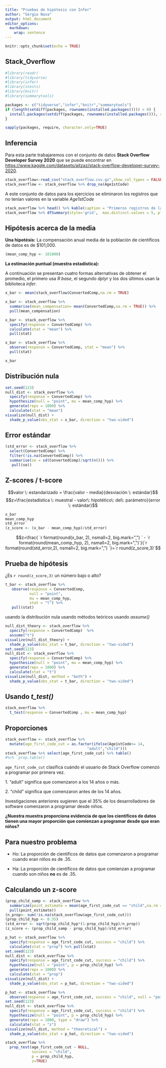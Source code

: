 ```yaml
---
title: "Pruebas de hipótesis con Infer"
author: "Sergio Nava"
output: html_document
editor_options: 
  markdown: 
    wrap: sentence
---
```


```r
knitr::opts_chunk$set(echo = TRUE)
```

## Stack_Overflow

```r
#library(readr)
#library(tidyverse)
#library(infer)
#library(stests)
#library(knitr)
#library(summarytools)

packages <- c("tidyverse","infer","knitr","summarytools")
if (length(setdiff(packages, rownames(installed.packages()))) > 0) {
  install.packages(setdiff(packages, rownames(installed.packages())), repos = "http://cran.rstudio.com") 
}

sapply(packages, require, character.only=TRUE)
```

## Inferencia

Para esta parte trabajaremos con el conjunto de datos **Stack Overflow Developer Survey 2020** que se puede encontrar en [https://www.kaggle.com/datasets/aitzaz/stack-overflow-developer-survey-2020](Stack Overflow). 

```r
stack_overflow<-read_csv("stack_overflow.csv.gz",show_col_types = FALSE)
stack_overflow <- stack_overflow %>% drop_na(Age1stCode)
```

 A este conjunto de datos para los ejercicios se eliminaron los registros que no tenían valores en la variable *Age1stCode*
 
```r
stack_overflow %>% head() %>% kable(caption = "Primeros registros de la base de datos stack_overflow")
stack_overflow %>% dfSummary(style='grid',  max.distinct.values = 5, plain.ascii = FALSE, graph.col = FALSE)
```

## Hipótesis acerca de la media

**Una hipotésis:** La compensación anual media de la población de científicos de datos es de \$101,000.

```r
(mean_comp_hyp <- 101000)
```


**La estimación puntual (muestra estadística):**

A continuación se presentan cuatro formas alternativas de obtener el promedio, el primero usa *R base*, el segundo *dplyr* y los dos últimos usan la biblioteca *infer*.

```r
x_bar <- mean(stack_overflow$ConvertedComp,na.rm = TRUE)

x_bar <- stack_overflow %>% 
  summarise(mean_compensation= mean(ConvertedComp,na.rm = TRUE)) %>% 
  pull(mean_compensation)

x_bar <- stack_overflow %>% 
  specify(response = ConvertedComp) %>%
  calculate(stat = "mean") %>%
  pull(stat)

x_bar <- stack_overflow %>% 
  observe(response = ConvertedComp, stat = "mean") %>% 
  pull(stat)

x_bar
```

## Distribución nula

```r
set.seed(123)
null_dist <- stack_overflow %>%
  specify(response = ConvertedComp) %>%
  hypothesize(null = "point", mu = mean_comp_hyp) %>%
  generate(reps = 1000) %>%
  calculate(stat = "mean")
visualize(null_dist) +
  shade_p_value(obs_stat = x_bar, direction = "two-sided")

```

## Error estándar

```r
(std_error <- stack_overflow %>% 
  select(ConvertedComp) %>%
  filter(!is.na(ConvertedComp)) %>%
  summarise(se = sd(ConvertedComp)/sqrt(n())) %>%
   pull(se))
```

## Z-scores / t-score

$$valor \: estandarizado = \frac{valor - media}{desviación \: estándar}$$ $$z=\frac{estadística \: muestral - valor\: hipotético\: del\: parámetro}{error \: estándar}$$

```r
x_bar
mean_comp_hyp
std_error
(z_score <- (x_bar - mean_comp_hyp)/std_error)
```

$$z=\frac{ `r format(round(x_bar, 2), nsmall=2, big.mark=",") ` -  `r format(round(mean_comp_hyp, 2), nsmall=2, big.mark=",")`}{`r format(round(std_error,2), nsmall=2, big.mark=",") `}=`r round(z_score,3)`$$

## Prueba de hipótesis

¿Es `r round(z_score,3)` un número bajo o alto?


```r
t_bar <- stack_overflow %>%
   observe(response = ConvertedComp, 
           null = "point", 
           mu = mean_comp_hyp, 
           stat = "t") %>%
   pull(stat)
```

usando la distribución nula usando métodos teóricos usando *assume()*

```r
null_dist_theory <- stack_overflow %>%
  specify(response = ConvertedComp)  %>%
  assume("t")
visualize(null_dist_theory) +
  shade_p_value(obs_stat = t_bar, direction = "two-sided")
set.seed(123)
null_dist <- stack_overflow %>%
  specify(response = ConvertedComp) %>%
  hypothesize(null = "point", mu = mean_comp_hyp) %>%
  generate(reps = 1000) %>%
  calculate(stat = "t")
visualize(null_dist, method = "both") +
  shade_p_value(obs_stat = t_bar, direction = "two-sided")
```

## Usando *t_test()*

```r
stack_overflow %>%
  t_test(response = ConvertedComp , mu = mean_comp_hyp)
```

## Proporciones


```r
stack_overflow <- stack_overflow %>% 
  mutate(age_first_code_cut = as.factor(ifelse(Age1stCode>= 14,
                                     "adult","child")))
stack_overflow %>% select(age_first_code_cut) %>% table() 
#%>%  prop.table()
```

`age_first_code_cut` clasifica cuándo el usuario de Stack Overflow comenzó a programar por primera vez.

1\.
"adult" significa que comenzaron a los 14 años o más.

2\.
"child" significa que comenzaron antes de los 14 años.

Investigaciones anteriores sugieren que el 35% de los desarrolladores de software comenzaron a programar desde niños.

**¿Nuestra muestra proporciona evidencia de que los científicos de datos tienen una mayor proporción que comienzan a programar desde que eran niños?**

## Para nuestro problema

-   Ho: La proporción de científicos de datos que comenzaron a programar cuando eran niños es de .35.

-   Ha: La proporción de científicos de datos que comienzan a programar cuando son niños **no** es de .35.

## Calculando un z-score

```r
(prop_child_samp <- stack_overflow %>% 
  summarize(point_estimate = mean(age_first_code_cut == "child",na.rm = TRUE)) %>% 
  pull(point_estimate))
(n_prop<- sum(!is.na(stack_overflow$age_first_code_cut)))
(prop_child_hyp <- 0.35)
(std_error <- sqrt(prop_child_hyp*(1-prop_child_hyp)/n_prop))
(z_score <- (prop_child_samp - prop_child_hyp)/std_error)
```


```r
p_hat <- stack_overflow %>%
  specify(response = age_first_code_cut, success = "child") %>%
  calculate(stat = "prop") %>% pull(stat)
set.seed(123)
null_dist <- stack_overflow %>%
  specify(response = age_first_code_cut, success = "child") %>%
  hypothesize(null = "point", p = prop_child_hyp) %>%
  generate(reps = 1000) %>%
  calculate(stat = "prop")
visualize(null_dist) +
  shade_p_value(obs_stat = p_hat, direction = "two-sided")
```


```r
p_hat <- stack_overflow %>%
  observe(response = age_first_code_cut, success = "child", null = "point", p = prop_child_hyp, stat = "z")
set.seed(123)
null_dist <- stack_overflow %>%
  specify(response = age_first_code_cut, success = "child") %>%
  hypothesize(null = "point", p = prop_child_hyp) %>%
  generate(reps = 1000, type = "draw") %>%
  calculate(stat = "z")
visualize(null_dist, method = "theoretical") +
  shade_p_value(obs_stat = p_hat, direction = "two-sided")
```


```r
stack_overflow %>%
  prop_test(age_first_code_cut ~ NULL, 
            success = "child",
            p = prop_child_hyp,
            z=TRUE)
```

